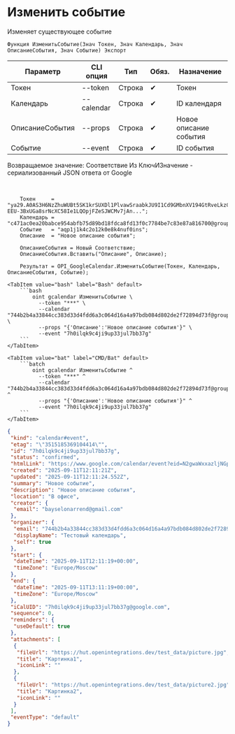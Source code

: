 ﻿---
sidebar_position: 6
description: Изменить событие и другие функции для работы с Google Calendar в Открытом пакете интеграций - бесплатной open-source библиотеке интеграций для 1С:Предприятие 8, OneScript и CLI
keywords: [1C, 1С, 1С:Предприятие, 1С:Предприятие 8.3, API, Интеграция, Сервисы, Обмен, OneScript, CLI, Google Calendar]
---


# Изменить событие
 Изменяет существующее событие



`Функция ИзменитьСобытие(Знач Токен, Знач Календарь, Знач ОписаниеСобытия, Знач Событие) Экспорт`

  | Параметр | CLI опция | Тип | Обяз. | Назначение |
  |-|-|-|-|-|
  | Токен | --token | Строка | &#x2714; | Токен |
  | Календарь | --calendar | Строка | &#x2714; | ID календаря |
  | ОписаниеСобытия | --props | Строка | &#x2714; | Новое описание события |
  | Событие | --event | Строка | &#x2714; | ID события |

  
  Возвращаемое значение:   Соответствие Из КлючИЗначение - сериализованный JSON ответа от Google

<br/>




```bsl title="Пример использования для 1С:Предприятие/OneScript"
    Токен     = "ya29.A0AS3H6NzZhuWUBt5SK1krSUXDl1PlvawSraabkJU9I1Cd9GMbnXV194GtRveLkzC4TFqpg8CjFqwe1CqV-EEU-3BxUGa8srNcXC58Ie1LQOpjFZeSJWCMv7jAn...";
    Календарь = "c471ac0ea20babce954abfb75d89bd18fdca8fd13f0c7784be7c83e87a816700@group.calendar.google.com";
    Событие   = "aqp1j1k4c2o12k0e8k4nuf0ins";
    Описание  = "Новое описание события";

    ОписаниеСобытия = Новый Соответствие;
    ОписаниеСобытия.Вставить("Описание", Описание);

    Результат = OPI_GoogleCalendar.ИзменитьСобытие(Токен, Календарь, ОписаниеСобытия, Событие);
```
    

 <Tabs>
  
    <TabItem value="bash" label="Bash" default>
        ```bash
            oint gcalendar ИзменитьСобытие \
              --token "***" \
              --calendar "744b2b4a33844cc383d33d4fdd6a3c064d16a4a97bdb084d802de2f72894d73f@group.calendar.google.com" \
              --props "{'Описание':'Новое описание события'}" \
              --event "7h0ilqk9c4ji9up33jul7bb37g"
        ```
    </TabItem>
  
    <TabItem value="bat" label="CMD/Bat" default>
        ```batch
            oint gcalendar ИзменитьСобытие ^
              --token "***" ^
              --calendar "744b2b4a33844cc383d33d4fdd6a3c064d16a4a97bdb084d802de2f72894d73f@group.calendar.google.com" ^
              --props "{'Описание':'Новое описание события'}" ^
              --event "7h0ilqk9c4ji9up33jul7bb37g"
        ```
    </TabItem>
</Tabs>


```json title="Результат"
{
 "kind": "calendar#event",
 "etag": "\"3515185369104414\"",
 "id": "7h0ilqk9c4ji9up33jul7bb37g",
 "status": "confirmed",
 "htmlLink": "https://www.google.com/calendar/event?eid=N2gwaWxxazljNGppOXVwMzNqdWw3YmIzN2cgNzQ0YjJiNGEzMzg0NGNjMzgzZDMzZDRmZGQ2YTNjMDY0ZDE2YTRhOTdiZGIwODRkODAyZGUyZjcyODk0ZDczZkBn",
 "created": "2025-09-11T12:11:21Z",
 "updated": "2025-09-11T12:11:24.552Z",
 "summary": "Новое событие",
 "description": "Новое описание события",
 "location": "В офисе",
 "creator": {
  "email": "bayselonarrend@gmail.com"
 },
 "organizer": {
  "email": "744b2b4a33844cc383d33d4fdd6a3c064d16a4a97bdb084d802de2f72894d73f@group.calendar.google.com",
  "displayName": "Тестовый календарь",
  "self": true
 },
 "start": {
  "dateTime": "2025-09-11T12:11:19+00:00",
  "timeZone": "Europe/Moscow"
 },
 "end": {
  "dateTime": "2025-09-11T13:11:19+00:00",
  "timeZone": "Europe/Moscow"
 },
 "iCalUID": "7h0ilqk9c4ji9up33jul7bb37g@google.com",
 "sequence": 0,
 "reminders": {
  "useDefault": true
 },
 "attachments": [
  {
   "fileUrl": "https://hut.openintegrations.dev/test_data/picture.jpg",
   "title": "Картинка1",
   "iconLink": ""
  },
  {
   "fileUrl": "https://hut.openintegrations.dev/test_data/picture2.jpg",
   "title": "Картинка2",
   "iconLink": ""
  }
 ],
 "eventType": "default"
}
```
